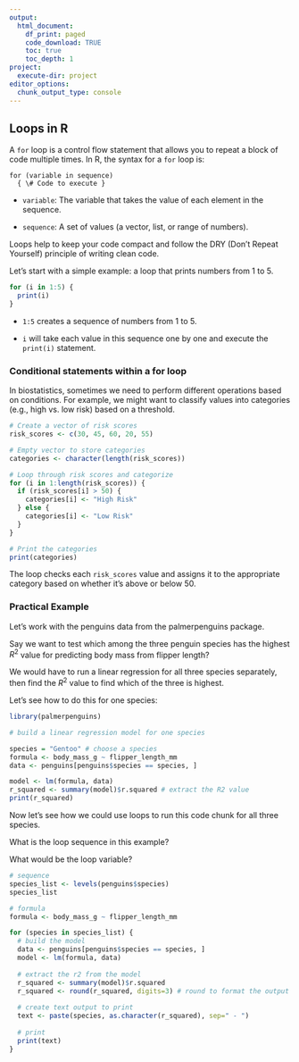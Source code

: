 ```yaml
---
output:
  html_document:
    df_print: paged
    code_download: TRUE
    toc: true
    toc_depth: 1
project:
  execute-dir: project
editor_options:
  chunk_output_type: console
---
```


## Loops in R

A `for` loop is a control flow statement that allows you to repeat a block of code multiple times. In R, the syntax for a `for` loop is:

```         
for (variable in sequence)
  { \# Code to execute }
```

-   `variable`: The variable that takes the value of each element in the sequence.

-   `sequence`: A set of values (a vector, list, or range of numbers).

Loops help to keep your code compact and follow the DRY (Don't Repeat Yourself) principle of writing clean code.

Let's start with a simple example: a loop that prints numbers from 1 to 5.

```r
for (i in 1:5) {
  print(i)
}
```

-   `1:5` creates a sequence of numbers from 1 to 5.

-   `i` will take each value in this sequence one by one and execute the `print(i)` statement.

### Conditional statements within a for loop

In biostatistics, sometimes we need to perform different operations based on conditions. For example, we might want to classify values into categories (e.g., high vs. low risk) based on a threshold.

```r
# Create a vector of risk scores
risk_scores <- c(30, 45, 60, 20, 55)

# Empty vector to store categories
categories <- character(length(risk_scores))

# Loop through risk scores and categorize
for (i in 1:length(risk_scores)) {
  if (risk_scores[i] > 50) {
    categories[i] <- "High Risk"
  } else {
    categories[i] <- "Low Risk"
  }
}

# Print the categories
print(categories)
```

The loop checks each `risk_scores` value and assigns it to the appropriate category based on whether it's above or below 50.

### Practical Example

Let's work with the penguins data from the palmerpenguins package.

Say we want to test which among the three penguin species has the highest $R^2$ value for predicting body mass from flipper length?

We would have to run a linear regression for all three species separately, then find the $R^2$ value to find which of the three is highest.

Let's see how to do this for one species:

```r
library(palmerpenguins)

# build a linear regression model for one species

species = "Gentoo" # choose a species
formula <- body_mass_g ~ flipper_length_mm
data <- penguins[penguins$species == species, ]

model <- lm(formula, data)
r_squared <- summary(model)$r.squared # extract the R2 value
print(r_squared)

```

Now let's see how we could use loops to run this code chunk for all three species.

What is the loop sequence in this example?

What would be the loop variable?

```r
# sequence
species_list <- levels(penguins$species)
species_list

# formula
formula <- body_mass_g ~ flipper_length_mm

for (species in species_list) {
  # build the model
  data <- penguins[penguins$species == species, ]
  model <- lm(formula, data)
  
  # extract the r2 from the model
  r_squared <- summary(model)$r.squared
  r_squared <- round(r_squared, digits=3) # round to format the output text
  
  # create text output to print
  text <- paste(species, as.character(r_squared), sep=" - ")
  
  # print
  print(text)
}
```
